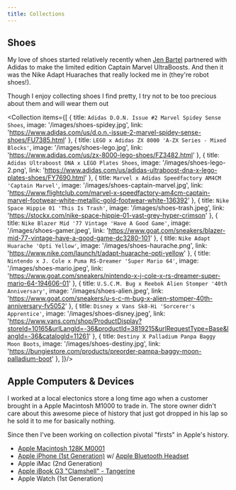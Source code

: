 ```yaml
---
title: Collections
---
```


## Shoes

My love of shoes started relatively recently when [Jen Bartel](https://www.jenbartel.com/) partnered with Adidas to make the limited edition Captain Marvel UltraBoosts. And then it was the Nike Adapt Huaraches that really locked me in (they're robot shoes!).

Though I enjoy collecting shoes I find pretty, I try not to be too precious about them and will wear them out

<Collection items={[
	{
		title: `Adidas D.O.N. Issue #2 Marvel Spidey Sense Shoes`,
		image: '/images/shoes-spidey.jpg',
		link: 'https://www.adidas.com/us/d.o.n.-issue-2-marvel-spidey-sense-shoes/FU7385.html'
	},
	{
		title: `LEGO x Adidas ZX 8000 'A-ZX Series - Mixed Blocks'`,
		image: '/images/shoes-lego.jpg',
		link: 'https://www.adidas.com/us/zx-8000-lego-shoes/FZ3482.html'
	},
	{
		title: `Adidas Ultraboost DNA x LEGO Plates Shoes`,
		image: '/images/shoes-lego-2.png',
		link: 'https://www.adidas.com/us/adidas-ultraboost-dna-x-lego-plates-shoes/FY7690.html'
	},
	{
		title: `Marvel x Adidas Speedfactory AM4CM 'Captain Marvel'`,
		image: '/images/shoes-captain-marvel.jpg',
		link: 'https://www.flightclub.com/marvel-x-speedfactory-am4cm-captain-marvel-footwear-white-metallic-gold-footwear-white-136392'
	},
	{
		title: `Nike Space Hippie 01 'This Is Trash'`,
		image: '/images/shoes-trash.jpeg',
		link: 'https://stockx.com/nike-space-hippie-01-vast-grey-hyper-crimson'
	},
	{
		title: `Nike Blazer Mid '77 Vintage 'Have A Good Game'`,
		image: '/images/shoes-gamer.jpeg',
		link: 'https://www.goat.com/sneakers/blazer-mid-77-vintage-have-a-good-game-dc3280-101'
	},
	{
		title: `Nike Adapt Huarache 'Opti Yellow'`,
		image: '/images/shoes-haurache.png',
		link: 'https://www.nike.com/launch/t/adapt-huarache-opti-yellow'
	},
	{
		title: `Nintendo x J. Cole x Puma RS-Dreamer 'Super Mario 64'`,
		image: '/images/shoes-mario.jpeg',
		link: 'https://www.goat.com/sneakers/nintendo-x-j-cole-x-rs-dreamer-super-mario-64-194606-01'
	},
	{
		title: `U.S.C.M. Bug x Reebok Alien Stomper '40th Anniversary'`,
		image: '/images/shoes-alien.jpeg',
		link: 'https://www.goat.com/sneakers/u-s-c-m-bug-x-alien-stomper-40th-anniversary-fv5052'
	},
	{
		title: `Disney x Vans Sk8-Hi 'Sorcerer's Apprentice'`,
		image: '/images/shoes-disney.jpeg',
		link: 'https://www.vans.com/shop/ProductDisplay?storeId=10165&urlLangId=-36&productId=3819215&urlRequestType=Base&langId=-36&catalogId=11261'
	},
	{
		title: `Destiny X Palladium Panpa Baggy Moon Boots`,
		image: '/images/shoes-destiny.jpg',
		link: 'https://bungiestore.com/products/preorder-pampa-baggy-moon-palladium-boot'
	},
]}/>

## Apple Computers & Devices

I worked at a local electonics store a long time ago when a customer brought in a Apple Macintosh M1000 to trade in. The store owner didn't care about this awesome piece of history that just got dropped in his lap so he sold it to me for basically nothing.

Since then I've been working on collection pivotal "firsts" in Apple's history.

- [Apple Macintosh 128K M0001](https://en.wikipedia.org/wiki/Macintosh_128K)
- [Apple iPhone (1st Generation)](https://en.wikipedia.org/wiki/IPhone_(1st_generation)) w/ [Apple Bluetooth Headset](https://appleinsider.com/articles/07/07/30/review_apple_iphone_bluetooth_headset)
- Apple iMac (2nd Generation)
- [Apple iBook G3 "Clamshell" - Tangerine](https://www.macstories.net/mac/the-clamshell-ibook-g3/)
- Apple Watch (1st Generation)
